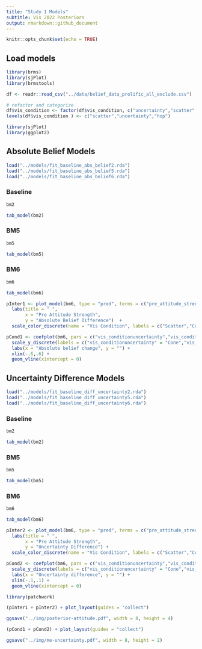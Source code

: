```yaml
---
title: "Study 1 Models"
subtitle: Vis 2022 Posteriors
output: rmarkdown::github_document
---
```


```r
knitr::opts_chunk$set(echo = TRUE)
```

## Load models

```r
library(brms)
library(sjPlot)
library(brmstools)

df <- readr::read_csv("../data/belief_data_prolific_all_exclude.csv")

# refactor and categorize
df$vis_condition <- factor(df$vis_condition, c("uncertainty","scatter","hop"))
levels(df$vis_condition ) <- c("scatter","uncertainty","hop")
```

```r
library(sjPlot)
library(ggplot2)
```


## Absolute Belief Models

```r
load("../models/fit_baseline_abs_belief2.rda")
load("../models/fit_baseline_abs_belief5.rda")
load("../models/fit_baseline_abs_belief6.rda")
```

### Baseline

```r
bm2
```

```r
tab_model(bm2)
```

### BM5

```r
bm5
```

```r
tab_model(bm5)
```

### BM6

```r
bm6
```

```r
tab_model(bm6)
```

```r
pInter1 <- plot_model(bm6, type = "pred", terms = c("pre_attitude_strength","vis_condition")) +
  labs(title = " ",
       x = "Pre Attitude Strength",
       y = "Absolute Belief Difference")  +
  scale_color_discrete(name = "Vis Condition", labels = c("Scatter","Cone","HOPs"))
```

```r
pCond1 <- coefplot(bm6, pars = c("vis_conditionuncertainty","vis_conditionhop")) +
  scale_y_discrete(labels = c("vis_conditionuncertainty" = "Cone","vis_conditionhop" = "HOPs")) +
  labs(x = "Absolute belief change", y = "") +
  xlim(-.6,.6) +
  geom_vline(xintercept = 0)
```


## Uncertainty Difference Models

```r
load("../models/fit_baseline_diff_uncertainty2.rda")
load("../models/fit_baseline_diff_uncertainty5.rda")
load("../models/fit_baseline_diff_uncertainty6.rda")
```

### Baseline

```r
bm2
```

```r
tab_model(bm2)
```

### BM5

```r
bm5
```

```r
tab_model(bm5)
```

### BM6

```r
bm6
```

```r
tab_model(bm6)
```

```r
pInter2 <- plot_model(bm6, type = "pred", terms = c("pre_attitude_strength","vis_condition")) +
  labs(title = " ",
       x = "Pre Attitude Strength",
       y = "Uncertainty Difference") +
  scale_color_discrete(name = "Vis Condition", labels = c("Scatter","Cone","HOPs"))
```

```r
pCond2 <- coefplot(bm6, pars = c("vis_conditionuncertainty","vis_conditionhop")) +
  scale_y_discrete(labels = c("vis_conditionuncertainty" = "Cone","vis_conditionhop" = "HOPs")) +
  labs(x = "Uncertainty difference", y = "") +
  xlim(-.1,.1) +
  geom_vline(xintercept = 0)
```


```r
library(patchwork)

(pInter1 + pInter2) + plot_layout(guides = "collect")

ggsave("../img/posterior-attitude.pdf", width = 8, height = 4)
```

```r
(pCond1 + pCond2) + plot_layout(guides = "collect")

ggsave("../img/me-uncertainty.pdf", width = 8, height = 2)
```


